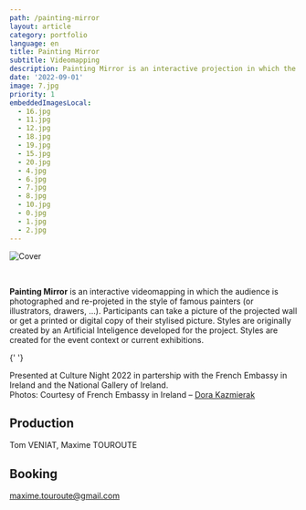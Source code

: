 ```yaml
---
path: /painting-mirror
layout: article
category: portfolio
language: en
title: Painting Mirror
subtitle: Videomapping
description: Painting Mirror is an interactive projection in which the audience is photographed and projected in famous painters styles.
date: '2022-09-01'
image: 7.jpg
priority: 1
embeddedImagesLocal:
  - 16.jpg
  - 11.jpg
  - 12.jpg
  - 18.jpg
  - 19.jpg
  - 15.jpg
  - 20.jpg
  - 4.jpg
  - 6.jpg
  - 7.jpg
  - 8.jpg
  - 10.jpg
  - 0.jpg
  - 1.jpg
  - 2.jpg
---
```


![Cover](7.jpg)

<br/>


__Painting Mirror__ is an interactive videomapping in which the audience is photographed and re-projeted in the style of famous painters (or illustrators, drawers, ...).
Participants can take a picture of the projected wall or get a printed or digital copy of their stylised picture. 
Styles are originally created by an Artificial Inteligence developed for the project. Styles are created for the event context or current exhibitions.


<ImageGrid props={props} />{' '}



Presented at Culture Night 2022 in partership with the French Embassy in Ireland and the National Gallery of Ireland.  
Photos: Courtesy of French Embassy in Ireland – [Dora Kazmierak](https://www.dorakazmierak.com/)


## Production

Tom VENIAT, Maxime TOUROUTE

## Booking

[maxime.touroute@gmail.com](mailto:maxime.touroute@gmail.com)
